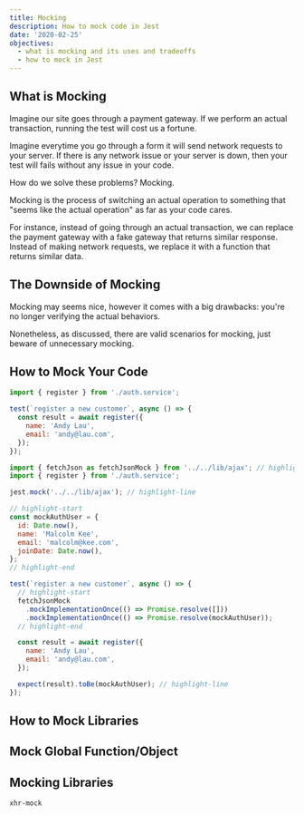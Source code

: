 ```yaml
---
title: Mocking
description: How to mock code in Jest
date: '2020-02-25'
objectives:
  - what is mocking and its uses and tradeoffs
  - how to mock in Jest
---
```


## What is Mocking

Imagine our site goes through a payment gateway. If we perform an actual transaction, running the test will cost us a fortune.

Imagine everytime you go through a form it will send network requests to your server. If there is any network issue or your server is down, then your test will fails without any issue in your code.

How do we solve these problems? Mocking.

Mocking is the process of switching an actual operation to something that "seems like the actual operation" as far as your code cares.

For instance, instead of going through an actual transaction, we can replace the payment gateway with a fake gateway that returns similar response. Instead of making network requests, we replace it with a function that returns similar data.

## The Downside of Mocking

Mocking may seems nice, however it comes with a big drawbacks: you're no longer verifying the actual behaviors.

Nonetheless, as discussed, there are valid scenarios for mocking, just beware of unnecessary mocking.

## How to Mock Your Code

```jsx title="auth.service.spec.js"
import { register } from './auth.service';

test(`register a new customer`, async () => {
  const result = await register({
    name: 'Andy Lau',
    email: 'andy@lau.com',
  });
});
```

```jsx title="auth.service.spec.js"
import { fetchJson as fetchJsonMock } from '../../lib/ajax'; // highlight-line
import { register } from './auth.service';

jest.mock('../../lib/ajax'); // highlight-line

// highlight-start
const mockAuthUser = {
  id: Date.now(),
  name: 'Malcolm Kee',
  email: 'malcolm@kee.com',
  joinDate: Date.now(),
};
// highlight-end

test(`register a new customer`, async () => {
  // highlight-start
  fetchJsonMock
    .mockImplementationOnce(() => Promise.resolve([]))
    .mockImplementationOnce(() => Promise.resolve(mockAuthUser));
  // highlight-end

  const result = await register({
    name: 'Andy Lau',
    email: 'andy@lau.com',
  });

  expect(result).toBe(mockAuthUser); // highlight-line
});
```

## How to Mock Libraries

## Mock Global Function/Object

## Mocking Libraries

`xhr-mock`
